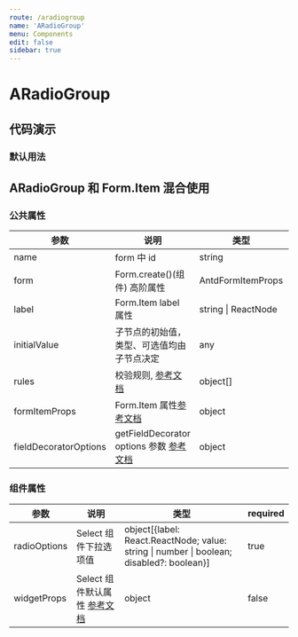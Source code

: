 ```yaml
---
route: /aradiogroup
name: 'ARadioGroup'
menu: Components
edit: false
sidebar: true
---
```





# ARadioGroup

## 代码演示

### 默认用法

<JackBox tsCode={Demo1CodeTsx} demoName="默认用法">
  <Demo1 />
</JackBox>

## ARadioGroup 和 Form.Item 混合使用

<JackBox tsCode={Demo2CodeTsx} demoName="混合使用">
  <Demo2 />
</JackBox>

### 公共属性

| 参数 | 说明 | 类型 | required |
| --- | --- | --- | --- |
| name | form 中 id | string | true |
| form | Form.create()(组件) 高阶属性 | AntdFormItemProps | true |
| label | Form.Item label 属性 | string \| ReactNode | false |
| initialValue | 子节点的初始值，类型、可选值均由子节点决定 | any | false |
| rules | 校验规则, [参考文档](https://ant.design/components/form-cn/#%E6%A0%A1%E9%AA%8C%E8%A7%84%E5%88%99) | object[] | false |
| formItemProps | Form.Item 属性[参考文档](https://ant.design/components/form-cn/#Form.Item) | object | false |
| fieldDecoratorOptions | getFieldDecorator options 参数 [参考文档](<https://ant.design/components/form-cn/#getFieldDecorator(id,-options)-%E5%8F%82%E6%95%B0>) | object | false |

### 组件属性

| 参数 | 说明 | 类型 | required |
| --- | --- | --- | --- |
| radioOptions | Select 组件下拉选项值 | object[{label: React.ReactNode; value: string \| number \| boolean; disabled?: boolean}] | true |
| widgetProps | Select 组件默认属性 [参考文档](https://ant.design/components/select-cn/#Select-props) | object | false |
